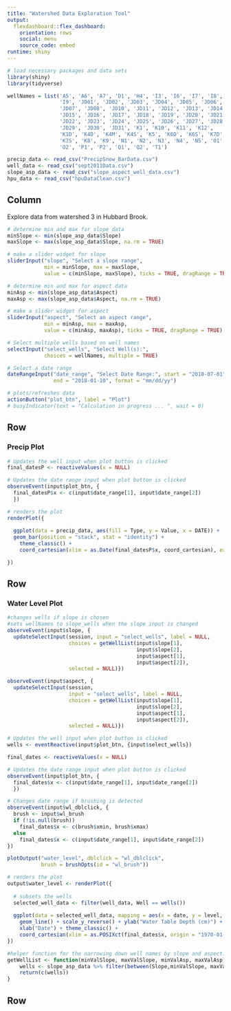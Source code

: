```yaml
---
title: "Watershed Data Exploration Tool"
output: 
  flexdashboard::flex_dashboard:
    orientation: rows
    social: menu
    source_code: embed
runtime: shiny
---
```

  
```r
# load necessary packages and data sets
library(shiny)
library(tidyverse)

wellNames = list('A5', 'A6', 'A7', 'D1', 'H4', 'I3', 'I6', 'I7', 'I8', 
                 'I9', 'JD01', 'JD02', 'JD03', 'JD04', 'JD05', 'JD06',
                 'JD07', 'JD08', 'JD10', 'JD11', 'JD12', 'JD13', 'JD14',
                 'JD15', 'JD16', 'JD17', 'JD18', 'JD19', 'JD20', 'JD21',
                 'JD22', 'JD23', 'JD24', 'JD25', 'JD26', 'JD27', 'JD28',
                 'JD29', 'JD30', 'JD31', 'K1', 'K10', 'K11', 'K12', 
                 'K1D', 'K4D', 'K4M', 'K4S', 'K5', 'K6D', 'K6S', 'K7D', 
                 'K7S', 'K8', 'K9', 'N1', 'N2', 'N3', 'N4', 'N5', 'O1', 
                 'O2', 'P1', 'P2', 'Q1', 'Q2', 'T1')

precip_data <- read_csv("PrecipSnow_BarData.csv")
well_data <- read_csv("sept2011Data.csv")
slope_asp_data <- read_csv("slope_aspect_well_data.csv")
hpu_data <- read_csv("hpuDataClean.csv")
```

Column {.sidebar}
---------------------------------------------------------------------
  
Explore data from watershed 3 in Hubbard Brook.
  
```r
# determine min and max for slope data
minSlope <- min(slope_asp_data$Slope)
maxSlope <- max(slope_asp_data$Slope, na.rm = TRUE)

# make a slider widget for slope
sliderInput("slope", "Select a slope range", 
            min = minSlope, max = maxSlope,
            value = c(minSlope, maxSlope), ticks = TRUE, dragRange = TRUE)

# determine min and max for aspect data
minAsp <- min(slope_asp_data$Aspect)
maxAsp <- max(slope_asp_data$Aspect, na.rm = TRUE)

# make a slider widget for aspect
sliderInput("aspect", "Select an aspect range", 
            min = minAsp, max = maxAsp,
            value = c(minAsp, maxAsp), ticks = TRUE, dragRange = TRUE)

# Select multiple wells based on well names
selectInput("select_wells", "Select Well(s):", 
            choices = wellNames, multiple = TRUE)

# Select a date range
dateRangeInput("date_range", "Select Date Range:", start = "2010-07-01", 
               end = "2018-01-10", format = "mm/dd/yy")

# plots/refreshes data
actionButton("plot_btn", label = "Plot")
# busyIndicator(text = "Calculation in progress ... ", wait = 0)
```

Row {data-height=200}
---------------------------------------------------------------------
 
### Precip Plot

```r
# Updates the well input when plot button is clicked
final_datesP <- reactiveValues(x = NULL)

# Updates the date range input when plot button is clicked
observeEvent(input$plot_btn, {
  final_datesP$x <- c(input$date_range[1], input$date_range[2])
  })

# renders the plot
renderPlot({
  
  ggplot(data = precip_data, aes(fill = Type, y = Value, x = DATE)) + 
  geom_bar(position = "stack", stat = "identity") + 
    theme_classic() +
    coord_cartesian(xlim = as.Date(final_datesP$x, coord_cartesian), expand = FALSE)

})
```
  
Row
---------------------------------------------------------------------

### Water Level Plot

```r
#changes wells if slope is chosen
#sets wellNames to slope_wells when the slope input is changed
observeEvent(input$slope, {
  updateSelectInput(session, input = "select_wells", label = NULL, 
                    choices = getWellList(input$slope[1], 
                                          input$slope[2], 
                                          input$aspect[1], 
                                          input$aspect[2]), 
                    selected = NULL)})

observeEvent(input$aspect, {
  updateSelectInput(session, 
                    input = "select_wells", label = NULL, 
                    choices = getWellList(input$slope[1], 
                                          input$slope[2],
                                          input$aspect[1], 
                                          input$aspect[2]), 
                    selected = NULL)})

# Updates the well input when plot button is clicked
wells <- eventReactive(input$plot_btn, {input$select_wells})

final_dates <- reactiveValues(x = NULL)

# Updates the date range input when plot button is clicked
observeEvent(input$plot_btn, {
  final_dates$x <- c(input$date_range[1], input$date_range[2])
  })

# Changes date range if brushing is detected
observeEvent(input$wl_dblclick, {
  brush <- input$wl_brush
  if (!is.null(brush))
    final_dates$x <- c(brush$xmin, brush$xmax)
  else
    final_dates$x <- c(input$date_range[1], input$date_range[2])
})

plotOutput("water_level", dblclick = "wl_dblclick", 
           brush = brushOpts(id = "wl_brush"))

# renders the plot
output$water_level <- renderPlot({
  
  # subsets the wells
  selected_well_data <- filter(well_data, Well == wells())
  
  ggplot(data = selected_well_data, mapping = aes(x = date, y = level, color = Well)) + 
    geom_line() + scale_y_reverse() + ylab("Water Table Depth (cm)") +
    xlab("Date") + theme_classic() +
    coord_cartesian(xlim = as.POSIXct(final_dates$x, origin = "1970-01-01"), expand = FALSE)
})
```

```r
#helper function for the narrowing down well names by slope and aspect. Takes the min and max vals and uses slope_asp_data to get the updated well names.
getWellList <- function(minValSlope, maxValSlope, minValAsp, maxValAsp) { 
    wells <- slope_asp_data %>% filter(between(Slope,minValSlope, maxValSlope), between(Aspect, minValAsp, maxValAsp)) %>% select(Well)
    return(c(wells))
}
```

Row {data-height=200}
---------------------------------------------------------------------

